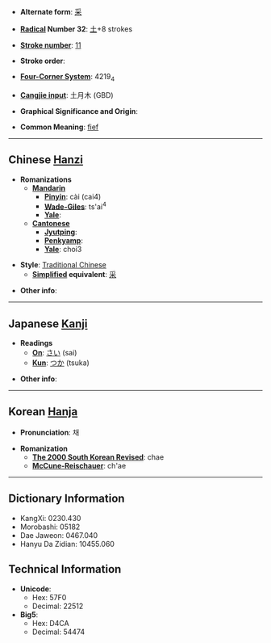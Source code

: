 * '''Alternate form''': [[采]]

* '''[[Wiktionary:Chinese radical index| Radical]] Number 32''': [[Wiktionary:Chinese radical index 土|土]]+8 strokes

* '''[[Wiktionary:Chinese total strokes index|Stroke number]]''': [[Wiktionary:Chinese total strokes index 11|11]]

* '''Stroke order''': 

* '''[[Wiktionary:Chinese four corner index|Four-Corner System]]''': 4219<sub>4</sub>

* '''[[Wiktionary:Chinese Cangjie index|Cangjie input]]''': 土月木 (GBD)

* '''Graphical Significance and Origin''': 

* '''Common Meaning''': [[fief]]

----

== Chinese [[Hanzi]] ==

* '''Romanizations'''
** '''[[Mandarin]]'''
*** '''[[Pinyin]]''': cài (cai4)
*** '''[[Wade-Giles]]''': ts'ai<sup>4</sup>
*** '''[[Yale]]''': 
** '''[[Cantonese]]'''
*** '''[[Jyutping]]''':
*** '''[[Penkyamp]]''': 
*** '''[[Yale]]''': choi3

* '''Style''': [[Traditional Chinese]] 
** '''[[Simplified Chinese|Simplified]] equivalent''': [[采]]

* '''Other info''': 

----

== Japanese [[Kanji]] ==

* '''Readings'''
** '''[[On]]''': [[さい]] (sai)
** '''[[Kun]]''': [[つか]] (tsuka)

* '''Other info''':  

----

== Korean [[Hanja]] ==

* '''Pronunciation''': 채

* '''Romanization'''
** '''[[The 2000 South Korean Revised Romanization|The 2000 South Korean Revised]]''': chae
** '''[[McCune-Reischauer]]''': ch'ae

----

== Dictionary Information ==

* KangXi: 0230.430
* Morobashi: 05182
* Dae Jaweon: 0467.040
* Hanyu Da Zidian: 10455.060

== Technical Information ==

* '''Unicode''':
** Hex: 57F0
** Decimal: 22512
* '''Big5''':
** Hex: D4CA
** Decimal: 54474